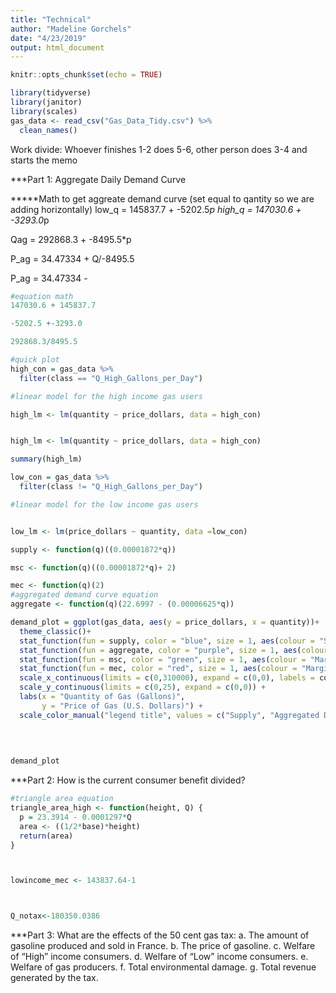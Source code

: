 ```yaml
---
title: "Technical"
author: "Madeline Gorchels"
date: "4/23/2019"
output: html_document
---
```


```r
knitr::opts_chunk$set(echo = TRUE)
```

```r
library(tidyverse)
library(janitor)
library(scales)
gas_data <- read_csv("Gas_Data_Tidy.csv") %>% 
  clean_names()

```

Work divide: Whoever finishes 1-2 does 5-6, other person does 3-4 and starts the memo 

***Part 1: Aggregate Daily Demand Curve

*****Math to get aggreate demand curve (set equal to qantity so we are adding horizontally)
low_q = 145837.7 + -5202.5*p
high_q = 147030.6 + -3293.0*p

Qag = 292868.3 + -8495.5*p


P_ag = 34.47334 + Q/-8495.5

P_ag = 34.47334 - 


```r
#equation math 
147030.6 + 145837.7

-5202.5 +-3293.0

292868.3/8495.5

```


```r
#quick plot
high_con = gas_data %>% 
  filter(class == "Q_High_Gallons_per_Day")

#linear model for the high income gas users 

high_lm <- lm(quantity ~ price_dollars, data = high_con)


high_lm <- lm(quantity ~ price_dollars, data = high_con)

summary(high_lm)

low_con = gas_data %>% 
  filter(class != "Q_High_Gallons_per_Day")

#linear model for the low income gas users


low_lm <- lm(price_dollars ~ quantity, data =low_con)

supply <- function(q)((0.00001872*q))

msc <- function(q)((0.00001872*q)+ 2)

mec <- function(q)(2)
#aggregated demand curve equation
aggregate <- function(q)(22.6997 - (0.00006625*q))

demand_plot = ggplot(gas_data, aes(y = price_dollars, x = quantity))+
  theme_classic()+
  stat_function(fun = supply, color = "blue", size = 1, aes(colour = "Supply")) + #supply curve 
  stat_function(fun = aggregate, color = "purple", size = 1, aes(colour = "Aggregated Demand Curve")) + #aggregated demand curve
  stat_function(fun = msc, color = "green", size = 1, aes(colour = "Marginal Social Cost")) + #marginal social cost (marginal willingness to pay)
  stat_function(fun = mec, color = "red", size = 1, aes(colour = "Marginal External Cost"))+
  scale_x_continuous(limits = c(0,310000), expand = c(0,0), labels = comma) +
  scale_y_continuous(limits = c(0,25), expand = c(0,0)) +
  labs(x = "Quantity of Gas (Gallons)",
       y = "Price of Gas (U.S. Dollars)") +
  scale_color_manual("legend title", values = c("Supply", "Aggregated Demand Curve", "Marginal Social Cost", "Marginal External Cost"))
  
  
  

demand_plot
```

***Part 2: How is the current consumer benefit divided?
```r
#triangle area equation 
triangle_area_high <- function(height, Q) {
  p = 23.3914 - 0.0001297*Q
  area <- ((1/2*base)*height)
  return(area)
}



lowincome_mec <- 143837.64-1



Q_notax<-180350.0386


```

***Part 3: What are the effects of the 50 cent gas tax:
a. The amount of gasoline produced and sold in France.
b. The price of gasoline.
c. Welfare of “High” income consumers.
d. Welfare of “Low” income consumers.
e. Welfare of gas producers.
f. Total environmental damage.
g. Total revenue generated by the tax.

```r



```

